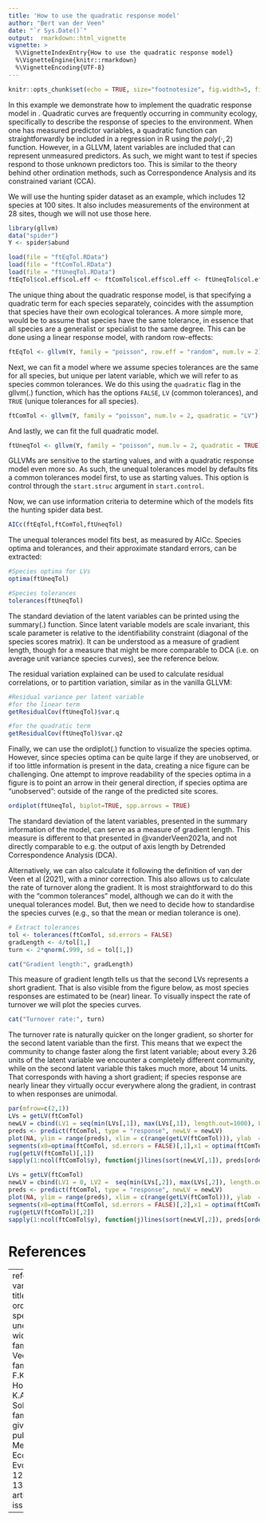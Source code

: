 ```yaml
---
title: 'How to use the quadratic response model'
author: "Bert van der Veen"
date: "`r Sys.Date()`"
output:  rmarkdown::html_vignette
vignette: >
  %\VignetteIndexEntry{How to use the quadratic response model}
  %\VignetteEngine{knitr::rmarkdown}
  %\VignetteEncoding{UTF-8}
---
```


```r
knitr::opts_chunk$set(echo = TRUE, size="footnotesize", fig.width=5, fig.height=5, fig.align="center",dev="png", code.frame = TRUE, warning = FALSE, fig.pos='H')
```

In this example we demonstrate how to implement the quadratic response model in \texttt{gllvm}. Quadratic curves are frequently occurring in community ecology, specifically to describe the response of species to the environment. When one has measured predictor variables, a quadratic function can straightforwardly be included in a regression in R using the $poly(\cdot,2)$ function. However, in a GLLVM, latent variables are included that can represent unmeasured predictors. As such, we might want to test if species respond to those unknown predictors too. This is similar to the theory behind other ordination methods, such as Correspondence Analysis and its constrained variant (CCA).

We will use the hunting spider dataset as an example, which includes 12 species at 100 sites. It also includes measurements of the environment at 28 sites, though we will not use those here.

```r
library(gllvm)
data("spider")
Y <- spider$abund
```

```r
load(file = "ftEqTol.RData")
load(file = "ftComTol.RData")
load(file = "ftUneqTol.RData")
ftEqTol$col.eff$col.eff <- ftComTol$col.eff$col.eff <- ftUneqTol$col.eff$col.eff <- FALSE
```

The unique thing about the quadratic response model, is that specifying a quadratic term for each species separately, coincides with the assumption that species have their own ecological tolerances. A more simple more, would be to assume that species have the same tolerance, in essence that all species are a generalist or specialist to the same degree. This can be done using a linear response model, with random row-effects:


```r
ftEqTol <- gllvm(Y, family = "poisson", row.eff = "random", num.lv = 2)
```

Next, we can fit a model where we assume species tolerances are the same for all species, but unique per latent variable, which we will refer to as species common tolerances. We do this using the `quadratic` flag in the $\text{gllvm}(.)$ function, which has the options `FALSE`, `LV` (common tolerances), and `TRUE` (unique tolerances for all species).

```r
ftComTol <- gllvm(Y, family = "poisson", num.lv = 2, quadratic = "LV")
```

And lastly, we can fit the full quadratic model.

```r
ftUneqTol <- gllvm(Y, family = "poisson", num.lv = 2, quadratic = TRUE)
```

GLLVMs are sensitive to the starting values, and with a quadratic response model even more so. As such, the unequal tolerances model by defaults fits a common tolerances model first, to use as starting values. This option is control through the `start.struc` argument in `start.control`.

Now, we can use information criteria to determine which of the models fits the hunting spider data best.

```r
AICc(ftEqTol,ftComTol,ftUneqTol)
```
The unequal tolerances model fits best, as measured by AICc. Species optima and tolerances, and their approximate standard errors, can be extracted:

```r
#Species optima for LVs
optima(ftUneqTol)

#Species tolerances
tolerances(ftUneqTol)
```

The standard deviation of the latent variables can be printed using the $\text{summary}(.)$ function. Since latent variable models are scale invariant, this scale parameter is relative to the identifiability constraint (diagonal of the species scores matrix). It can be understood as a measure of gradient length, though for a measure that might be more comparable to DCA (i.e. on average unit variance species curves), see the reference below.

The residual variation explained can be used to calculate residual correlations, or to partition variation, similar as in the vanilla GLLVM:
```r
#Residual variance per latent variable
#for the linear term
getResidualCov(ftUneqTol)$var.q

#for the quadratic term
getResidualCov(ftUneqTol)$var.q2
```

Finally, we can use the $\text{ordiplot}(.)$ function to visualize the species optima. However, since species optima can be quite large if they are unobserved, or if too little information is present in the data, creating a nice figure can be challenging. One attempt to improve readability of the species optima in a figure is to point an arrow in their general direction, if species optima are "unobserved": outside of the range of the predicted site scores.

```r
ordiplot(ftUneqTol, biplot=TRUE, spp.arrows = TRUE)
```

The standard deviation of the latent variables, presented in the summary information of the model, can serve as a measure of gradient length. This measure is different to that presented in @vanderVeen2021a, and not directly comparable to e.g. the output of axis length by Detrended Correspondence Analysis (DCA).

Alternatively, we can also calculate it following the definition of van der Veen et al (2021), with a minor correction. This also allows us to calculate the rate of turnover along the gradient. It is most straightforward to do this with the "common tolerances" model, although we can do it with the unequal tolerances model. But, then we need to decide how to standardise the species curves (e.g., so that the mean or median tolerance is one).

```r
# Extract tolerances
tol <- tolerances(ftComTol, sd.errors = FALSE)
gradLength <- 4/tol[1,]
turn <- 2*qnorm(.999, sd = tol[1,])
```

```r
cat("Gradient length:", gradLength)
```

This measure of gradient length tells us that the second LVs represents a short gradient. That is also visible from the figure below, as most species responses are estimated to be (near) linear.
To visually inspect the rate of turnover we will plot the species curves.

```r
cat("Turnover rate:", turn)
```

The turnover rate is naturally quicker on the longer gradient, so shorter for the second latent variable than the first. This means that we expect the community to change faster along the first latent variable; about every 3.26 units of the latent variable we encounter a completely different community, while on the second latent variable this takes much more, about 14 units. That corresponds with having a short gradient; if species response are nearly linear they virtually occur everywhere along the gradient, in contrast to when responses are unimodal.

```r
par(mfrow=c(2,1))
LVs = getLV(ftComTol)
newLV = cbind(LV1 = seq(min(LVs[,1]), max(LVs[,1]), length.out=1000), LV2 = 0)
preds <- predict(ftComTol, type = "response", newLV = newLV)
plot(NA, ylim = range(preds), xlim = c(range(getLV(ftComTol))), ylab  = "Predicted response", xlab = "LV1")
segments(x0=optima(ftComTol, sd.errors = FALSE)[,1],x1 = optima(ftComTol, sd.errors = FALSE)[,1], y0 = rep(0, ncol(ftComTol$y)), y1 = apply(preds,2,max), col = "red", lty = "dashed", lwd = 2)
rug(getLV(ftComTol)[,1])
sapply(1:ncol(ftComTol$y), function(j)lines(sort(newLV[,1]), preds[order(newLV[,1]),j], lwd = 2))

LVs = getLV(ftComTol)
newLV = cbind(LV1 = 0, LV2 =  seq(min(LVs[,2]), max(LVs[,2]), length.out=1000))
preds <- predict(ftComTol, type = "response", newLV = newLV)
plot(NA, ylim = range(preds), xlim = c(range(getLV(ftComTol))), ylab  = "Predicted response", xlab = "LV2")
segments(x0=optima(ftComTol, sd.errors = FALSE)[,2],x1 = optima(ftComTol, sd.errors = FALSE)[,2], y0 = rep(0, ncol(ftComTol$y)), y1 = apply(preds,2,max), col = "red", lty = "dashed", lwd = 2)
rug(getLV(ftComTol)[,2])
sapply(1:ncol(ftComTol$y), function(j)lines(sort(newLV[,2]), preds[order(newLV[,2]),j], lwd = 2))
```

# References

---
references:
- id: vanderVeen2021a
  title: Model-based ordination for species with unequal niche widths.
  author: 
  - family: van der Veen
    given: B.
  - family: Hui
    given: F.K.C.
  - family: Hovstad
    given: K.A.
  - family: Solbu
    given: E.B.
  - family: O'Hara
    given: R.B.
  publisher: Methods in Ecology and Evolution
  volume: 12
  page: 1288-1300
  type: article-journal
  issued:
    year: 2021

---